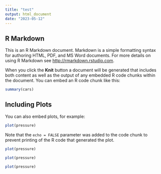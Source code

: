 ```yaml
---
title: "test"
output: html_document
date: "2023-05-12"
---
```


## R Markdown

This is an R Markdown document. Markdown is a simple formatting syntax for authoring HTML, PDF, and MS Word documents. For more details on using R Markdown see <http://rmarkdown.rstudio.com>.

When you click the **Knit** button a document will be generated that includes both content as well as the output of any embedded R code chunks within the document. You can embed an R code chunk like this:

```r
summary(cars)
```

## Including Plots

You can also embed plots, for example:

```r
plot(pressure)
```

Note that the `echo = FALSE` parameter was added to the code chunk to prevent printing of the R code that generated the plot.


```r
plot(pressure)
```

```r
plot(pressure)
```

```r
plot(pressure)
```
